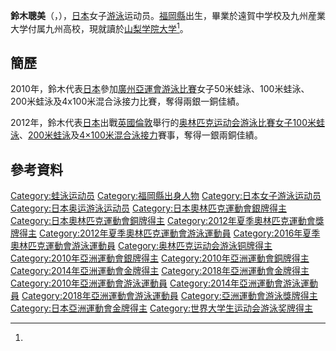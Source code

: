 {{noteTA|G1=Aquatics}}
{{Infobox Swimmer
| swimmername = 鈴木聰美
| image       = 
| imagesize   = 
| caption     = 
| fullname    =  
| nationality = {{JPN}}
| strokes     = [[蛙泳|蛙泳]]
| club        = 
| collegeteam = [[山梨学院大学|山梨学院大学]]
| birth_date   = {{birth date and age|1991|1|29}}<ref name="OLYMPIC">[http://www.joc.or.jp/games/olympic/london/sports/swimming/team/suzukisatomi.html 水泳・競泳の日本代表選手団一覧 - 選手 鈴木聡美] 2012 JAPANESE OLYMPIC COMMITTEE  第30回 オリンピック競技大会{{ja}}</ref>
| birth_place  = {{JPN}}[[福岡縣|福岡縣]]
| height      = {{height|m=1.68}}<ref name="OLYMPIC"/>
| weight      = {{weight|kg=62}}<ref name="OLYMPIC"/>
| medaltemplates =
{{MedalSport | 女子[[游泳|游泳]]}}
{{MedalCountry | {{JPN}}}}
{{MedalCompetition|[[奧林匹克運動會|奧林匹克運動會]]}}
{{MedalSilver| [[2012年夏季奧林匹克運動會|2012年 倫敦]] | [[2012年夏季奧林匹克運動會游泳比賽|200米蛙泳]]}} 
{{MedalBronze| [[2012年夏季奧林匹克運動會|2012年 倫敦]] | [[2012年夏季奧林匹克運動會游泳比賽|100米蛙泳]]}}
{{MedalBronze| [[2012年夏季奧林匹克運動會|2012年 倫敦]] | [[2012年夏季奧林匹克運動會游泳比賽|4x100米混合泳接力]]}}
{{MedalCompetition | [[泛太平洋游泳錦標賽|泛太平洋游泳錦標賽]]}}
{{MedalBronze | [[2018年泛太平洋游泳錦標賽|2018年 東京]] | 200米蛙泳 }}
{{MedalCompetition | [[亞洲運動會|亞洲運動會]]}}
{{MedalGold | [[2014年亞洲運動會|2014年 仁川]] | [[2014年亞洲運動會游泳比賽|50公尺蛙式]] }}
{{MedalGold | [[2018年亞洲運動會|2018年 雅加達]] | [[2018年亞洲運動會游泳比賽|50公尺蛙式]] }}
{{MedalGold | [[2018年亞洲運動會|2018年 雅加達]] | [[2018年亞洲運動會游泳比賽|100公尺蛙式]] }}
{{MedalGold | [[2018年亞洲運動會|2018年 雅加達]] | [[2018年亞洲運動會游泳比賽|4x100米混合泳接力]] }}
{{MedalSilver | [[2010年亞洲運動會|2010年 廣州]] | [[2010年亞洲運動會游泳比賽|100米蛙泳]] }}
{{MedalSilver | [[2010年亞洲運動會|2010年 廣州]] | [[2010年亞洲運動會游泳比賽|4x100米混合泳接力]] }}
{{MedalBronze | [[2010年亞洲運動會|2010年 廣州]] | [[2010年亞洲運動會游泳比賽|50米蛙泳]] }}
}}
{{Japanese|japanese=鈴木 聡美|kana=すずき さとみ|romaji=Suzuki Satomi}}
'''鈴木聰美'''（{{jpn|j=鈴木 聡美|hg=すずき さとみ|rm=Suzuki Satomi}}，{{bd|1991年|1月29日}}），[[日本|日本]]女子[[游泳|游泳]]运动员。[[福岡縣|福岡縣]]出生，畢業於遠賀中学校及九州産業大学付属九州高校，現就讀於[[山梨学院大学|山梨学院大学]]<ref name="OLYMPIC"/>。

==簡歷==
2010年，鈴木代表[[2010年亚洲运动会日本代表团|日本]]參加[[2010年亞洲運動會|廣州亞運會]][[2010年亞洲運動會游泳比賽|游泳比賽]]女子50米蛙泳、100米蛙泳、200米蛙泳及4x100米混合泳接力比賽，奪得兩銀一銅佳績。

2012年，鈴木代表[[2012年夏季奧林匹克運動會日本代表團|日本]]出戰[[英國|英國]][[倫敦|倫敦]]舉行的[[2012年夏季奥林匹克运动会|奥林匹克运动会]][[2012年夏季奧林匹克運動會游泳比賽|游泳比賽]][[2012年夏季奧林匹克運動會女子100米蛙泳比賽|女子100米蛙泳]]、[[2012年夏季奧林匹克運動會女子200米蛙泳比賽|200米蛙泳]]及[[2012年夏季奧林匹克運動會女子4×100米混合泳接力比賽|4×100米混合泳接力]]賽事，奪得一銀兩銅佳績。

== 參考資料 ==
{{Reflist}}

{{亚洲运动会游泳比赛女子50米蛙泳冠军}}
{{亚洲运动会游泳比赛女子100米蛙泳冠军}}

{{Authority control}}
{{DEFAULTSORT:SUZUKI Satomi}}
[[Category:蛙泳运动员|Category:蛙泳运动员]]
[[Category:福岡縣出身人物|Category:福岡縣出身人物]]
[[Category:日本女子游泳运动员|Category:日本女子游泳运动员]]
[[Category:日本奥运游泳运动员|Category:日本奥运游泳运动员]]
[[Category:日本奧林匹克運動會銀牌得主|Category:日本奧林匹克運動會銀牌得主]]
[[Category:日本奧林匹克運動會銅牌得主|Category:日本奧林匹克運動會銅牌得主]]
[[Category:2012年夏季奧林匹克運動會獎牌得主|Category:2012年夏季奧林匹克運動會獎牌得主]]
[[Category:2012年夏季奧林匹克運動會游泳運動員|Category:2012年夏季奧林匹克運動會游泳運動員]]
[[Category:2016年夏季奧林匹克運動會游泳運動員|Category:2016年夏季奧林匹克運動會游泳運動員]]
[[Category:奥林匹克运动会游泳铜牌得主|Category:奥林匹克运动会游泳铜牌得主]]
[[Category:2010年亞洲運動會銀牌得主|Category:2010年亞洲運動會銀牌得主]]
[[Category:2010年亞洲運動會銅牌得主|Category:2010年亞洲運動會銅牌得主]]
[[Category:2014年亞洲運動會金牌得主|Category:2014年亞洲運動會金牌得主]]
[[Category:2018年亞洲運動會金牌得主|Category:2018年亞洲運動會金牌得主]]
[[Category:2010年亞洲運動會游泳運動員|Category:2010年亞洲運動會游泳運動員]]
[[Category:2014年亞洲運動會游泳運動員|Category:2014年亞洲運動會游泳運動員]]
[[Category:2018年亞洲運動會游泳運動員|Category:2018年亞洲運動會游泳運動員]]
[[Category:亞洲運動會游泳獎牌得主|Category:亞洲運動會游泳獎牌得主]]
[[Category:日本亞洲運動會金牌得主|Category:日本亞洲運動會金牌得主]]
[[Category:世界大学生运动会游泳奖牌得主|Category:世界大学生运动会游泳奖牌得主]]